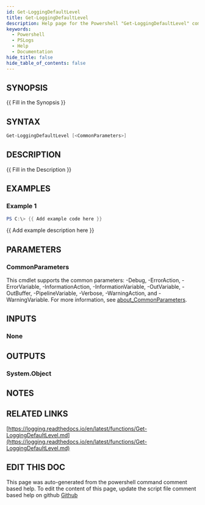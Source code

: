 ```yaml
---
id: Get-LoggingDefaultLevel
title: Get-LoggingDefaultLevel
description: Help page for the Powershell "Get-LoggingDefaultLevel" command
keywords:
  - Powershell
  - PSLogs
  - Help
  - Documentation
hide_title: false
hide_table_of_contents: false
---
```


## SYNOPSIS

\{\{ Fill in the Synopsis \}\}

## SYNTAX

```powershell
Get-LoggingDefaultLevel [<CommonParameters>]
```

## DESCRIPTION

\{\{ Fill in the Description \}\}

## EXAMPLES

### Example 1

```powershell
PS C:\> {{ Add example code here }}
```

\{\{ Add example description here \}\}

## PARAMETERS

### CommonParameters

This cmdlet supports the common parameters: -Debug, -ErrorAction, -ErrorVariable, -InformationAction, -InformationVariable, -OutVariable, -OutBuffer, -PipelineVariable, -Verbose, -WarningAction, and -WarningVariable. For more information, see [about_CommonParameters](http://go.microsoft.com/fwlink/?LinkID=113216).

## INPUTS

### None

## OUTPUTS

### System.Object

## NOTES

## RELATED LINKS

[https://logging.readthedocs.io/en/latest/functions/Get-LoggingDefaultLevel.md](https://logging.readthedocs.io/en/latest/functions/Get-LoggingDefaultLevel.md)

## EDIT THIS DOC 

This page was auto-generated from the powershell command comment based help. To edit the content of this page, update the script file comment based help on github [Github](https://github.com/hanpq/PSLogs)
